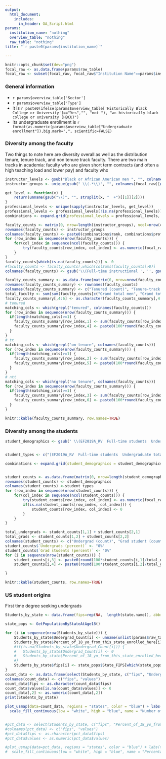 ```yaml
---
output: 
  html_document:
    includes:
      in_header: GA_Script.html
params:
  institution_name: "nothing"
  overview_table: "nothing"
  raw_table: "nothing"
title: "`r paste0(params$institution_name)`"

---
```


```r
knitr::opts_chunk$set(dev="png")
focal_raw <- as.data.frame(params$raw_table)
focal_raw <- subset(focal_raw, focal_raw$"Institution Name"==params$institution_name)
```

### General information


* `r params$overview_table['Sector']`
* `r params$overview_table['Type']`
* It is `r paste0(ifelse(params$overview_table['Historically Black College or University']=="Yes","", "not "), "an historically black college or university (HBCU)")`
* Its undergraduate enrollment is `r format(as.numeric(params$overview_table["Undergraduate enrollment"]),big.mark=",", scientific=FALSE)`


### Diversity among the faculty

Two things to note here are diversity overall as well as the distribution tenure, tenure track, and non tenure track faculty. There are two main tracks in academia: faculty who are given short term contracts (and often a high teaching load and lower pay) and faculty who 

```r
instructor_levels <- gsub("Black or African American men ", "", colnames(focal_raw)[grepl("Black or African American men \\(Full", colnames(focal_raw))])
instructor_groups <- unique(gsub(" \\(.*\\)", "", colnames(focal_raw)[grepl("Full-time instructional", colnames(focal_raw))]))

get_level <- function(x) {
	return(unname(gsub("\\)", "", strsplit(x, "  +")[[1]][2])))
}
professional_levels <- unique(sapply(instructor_levels, get_level))
professional_levels <- professional_levels[!is.na(professional_levels)]
combinations <- expand.grid(professional_levels = professional_levels, rank=c("(Full-time instructional not on tenure/no tenure system  ", "(Full-time instructional on-tenure track  ", "(Full-time instructional tenured  "))

faculty_counts <- matrix(0, nrow=length(instructor_groups), ncol=nrow(combinations))
rownames(faculty_counts) <- instructor_groups
colnames(faculty_counts) <- paste0(combinations$rank, combinations$professional_levels, ")")
for (row_index in sequence(nrow(faculty_counts))) {
	for(col_index in sequence(ncol(faculty_counts))) {
		try(faculty_counts[row_index, col_index] <- as.numeric(focal_raw[paste0(rownames(faculty_counts)[row_index], " ", colnames(faculty_counts)[col_index])]), silent=TRUE)
	}	
}
faculty_counts[which(is.na(faculty_counts))] <- 0
#faculty_counts <- faculty_counts[,which(colSums(faculty_counts)>0)]
colnames(faculty_counts) <- gsub('\\(Full-time instructional ', '', gsub('\\)', '', colnames(faculty_counts)))

faculty_counts_summary <- as.data.frame(matrix(0, nrow=nrow(faculty_counts), ncol=6))
rownames(faculty_counts_summary) <- rownames(faculty_counts)
colnames(faculty_counts_summary) <- c("Tenured (count)", "Tenure-track (count)", "Non-tenure-track (count)", "Tenured (percent)", "Tenure-track (percent)", "Non-tenure-track (percent)")
total_faculty <- sum(sum(faculty_counts[c("Grand total men", "Grand total women"),]))
faculty_counts_summary[,4:6] <- as.character(faculty_counts_summary[,4:6])
# tenured
matching_cols <- which(grepl("tenured", colnames(faculty_counts)))
for (row_index in sequence(nrow(faculty_counts_summary))) {
  if(length(matching_cols)>=1) {
  	faculty_counts_summary[row_index,1] <- sum(faculty_counts[row_index,matching_cols])
  	faculty_counts_summary[row_index,4] <- paste0(100*round(faculty_counts_summary[row_index,1]/total_faculty,3), "%")
  }
}
# tt
matching_cols <- which(grepl("on-tenure", colnames(faculty_counts)))
for (row_index in sequence(nrow(faculty_counts_summary))) {
  if(length(matching_cols)>=1) {
  	faculty_counts_summary[row_index,2] <- sum(faculty_counts[row_index,matching_cols])
  	faculty_counts_summary[row_index,5] <- paste0(100*round(faculty_counts_summary[row_index,2]/total_faculty,3), "%")
  }
}
# ntt
matching_cols <- which(grepl("no tenure", colnames(faculty_counts)))
for (row_index in sequence(nrow(faculty_counts_summary))) {
  if(length(matching_cols)>=1) {
  	faculty_counts_summary[row_index,3] <- sum(faculty_counts[row_index,matching_cols])
  	faculty_counts_summary[row_index,6] <- paste0(100*round(faculty_counts_summary[row_index,3]/total_faculty,3), "%")
  }
}

knitr::kable(faculty_counts_summary, row.names=TRUE)
```

### Diversity among the students

```r
student_demographics <- gsub(" \\(EF2019A_RV  Full-time students  Undergraduate total\\)", "", colnames(focal_raw)[grepl("(EF2019A_RV  Full-time students  Undergraduate total)", colnames(focal_raw))])


student_types <- c("(EF2019A_RV  Full-time students  Undergraduate total)", "(EF2019A_RV  Full-time students  Graduate)")

combinations <- expand.grid(student_demographics = student_demographics, rank=student_types)


student_counts <- as.data.frame(matrix(0, nrow=length(student_demographics), ncol=length(student_types)))
rownames(student_counts) <- student_demographics
colnames(student_counts) <-student_types
for (row_index in sequence(nrow(student_counts))) {
	for(col_index in sequence(ncol(student_counts))) {
		try(student_counts[row_index, col_index] <- as.numeric(focal_raw[paste0(rownames(student_counts)[row_index], " ", colnames(student_counts)[col_index])]), silent=TRUE)
		if(is.na(student_counts[row_index, col_index])) {
			student_counts[row_index, col_index] <- 0	
		}
	}	
}

total_undergrads <- student_counts[1,1] + student_counts[2,1]
total_grads <- student_counts[1,2] + student_counts[2,2]
colnames(student_counts) <- c("Undergrad (count)", "Grad student (count)")
student_counts$`Undergrads (percent)` <- "0%"
student_counts$`Grad students (percent)` <- "0%"
for (i in sequence(nrow(student_counts))) {
	student_counts[i,3] <- paste0(round(100*student_counts[i,1]/total_undergrads,1), '%')
	student_counts[i,4] <- paste0(round(100*student_counts[i,2]/total_grads,1), '%')

}

knitr::kable(student_counts, row.names=TRUE)
```

### US student origins

First time degree seeking undergrads

```r
Students_by_state <- data.frame(fips=rep(NA,  length(state.name)), abbr=state.abb, Name=state.name, Undergrad_Count=rep(0.0, length(state.name)), Percent_of_18_yo_from_this_state_enrolled_here=rep(0.0, length(state.name)))

state_pops <- GetPopulationByStateAtAge18()

for (i in sequence(nrow(Students_by_state))) {
	Students_by_state$Undergrad_Count[i] <- unname(unlist(params$raw_table[paste0("Count of first-time undergrads from ", Students_by_state$Name[i])]))
	Students_by_state$Percent_of_18_yo_from_this_state_enrolled_here[i] <- unname(unlist(params$raw_table[paste0("Percentage of all 18 year olds in the focal state enrolling in this college from ", Students_by_state$Name[i])]))
	#if(is.na(Students_by_state$Undergrad_Count[i])) {
	#	Students_by_state$Undergrad_Count[i] <- 0
	#	Students_by_state$Percent_of_18_yo_from_this_state_enrolled_here[i] <- 0
	#}
	Students_by_state$fips[i] <- state_pops$State_FIPS[which(state_pops$State==Students_by_state$Name[i])]
}
count_data <- as.data.frame(select(Students_by_state, c("fips", "Undergrad_Count")))
colnames(count_data) <- c("fips", "values")
count_data$fips <- as.character(count_data$fips)
count_data$values[is.na(count_data$values)] <- 0
count_data[,2] <- as.numeric(count_data[,2])
print(Students_by_state)

plot_usmap(data=count_data, regions = "states", color = "blue") + labs(title=paste0("Number of students from each state enrolled in ",params$institution_name)) +
  scale_fill_continuous(low = "white", high = "blue", name = "Number of undergrads", label = scales::comma) +  theme(legend.position = "right")


#pct_data <- select(Students_by_state, c("fips", "Percent_of_18_yo_from_this_state_enrolled_here"))
#colnames(pct_data) <- c("fips", "values")
#pct_data$fips <- as.character(pct_data$fips)
#pct_data$values <- as.numeric(pct_data$values)

#plot_usmap(data=pct_data, regions = "states", color = "blue") + labs(title=paste0("Percentage of 18 year olds in each state enrolled in ",params$institution_name)) +
#  scale_fill_continuous(low = "white", high = "blue", name = "Percentage (out of 100)", label = scales::comma) +  theme(legend.position = "right")

```


